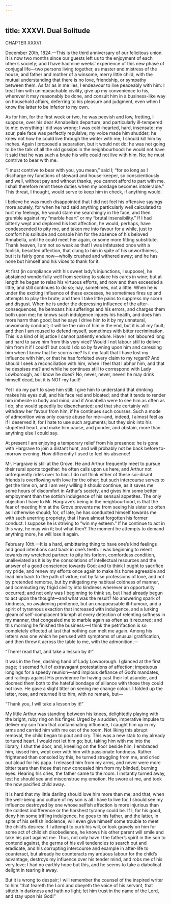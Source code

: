 ```yaml
---
---
---
```

title: XXXVI. Dual Solitude
---

CHAPTER XXXVI

December 20th, 1824.—This is the third anniversary of our felicitous union. It is now two months since our guests left us to the enjoyment of each other’s society; and I have had nine weeks’ experience of this new phase of conjugal life—two persons living together, as master and mistress of the house, and father and mother of a winsome, merry little child, with the mutual understanding that there is no love, friendship, or sympathy between them. As far as in me lies, I endeavour to live peaceably with him: I treat him with unimpeachable civility, give up my convenience to his, wherever it may reasonably be done, and consult him in a business-like way on household affairs, deferring to his pleasure and judgment, even when I know the latter to be inferior to my own.

As for him, for the first week or two, he was peevish and low, fretting, I suppose, over his dear Annabella’s departure, and particularly ill-tempered to me: everything I did was wrong; I was cold-hearted, hard, insensate; my sour, pale face was perfectly repulsive; my voice made him shudder; he knew not how he could live through the winter with me; I should kill him by inches. Again I proposed a separation, but it would not do: he was not going to be the talk of all the old gossips in the neighbourhood: he would not have it said that he was such a brute his wife could not live with him. No; he must contrive to bear with me.

“I must contrive to bear with you, you mean,” said I; “for so long as I discharge my functions of steward and house-keeper, so conscientiously and well, without pay and without thanks, you cannot afford to part with me. I shall therefore remit these duties when my bondage becomes intolerable.” This threat, I thought, would serve to keep him in check, if anything would.

I believe he was much disappointed that I did not feel his offensive sayings more acutely, for when he had said anything particularly well calculated to hurt my feelings, he would stare me searchingly in the face, and then grumble against my “marble heart” or my “brutal insensibility.” If I had bitterly wept and deplored his lost affection, he would, perhaps, have condescended to pity me, and taken me into favour for a while, just to comfort his solitude and console him for the absence of his beloved Annabella, until he could meet her again, or some more fitting substitute. Thank heaven, I am not so weak as that! I was infatuated once with a foolish, besotted affection, that clung to him in spite of his unworthiness, but it is fairly gone now—wholly crushed and withered away; and he has none but himself and his vices to thank for it.

At first (in compliance with his sweet lady’s injunctions, I suppose), he abstained wonderfully well from seeking to solace his cares in wine; but at length he began to relax his virtuous efforts, and now and then exceeded a little, and still continues to do so; nay, sometimes, not a little. When he is under the exciting influence of these excesses, he sometimes fires up and attempts to play the brute; and then I take little pains to suppress my scorn and disgust. When he is under the depressing influence of the after-consequences, he bemoans his sufferings and his errors, and charges them both upon me; he knows such indulgence injures his health, and does him more harm than good; but he says I drive him to it by my unnatural, unwomanly conduct; it will be the ruin of him in the end, but it is all my fault; and then I am roused to defend myself, sometimes with bitter recrimination. This is a kind of injustice I cannot patiently endure. Have I not laboured long and hard to save him from this very vice? Would I not labour still to deliver him from it if I could? but could I do so by fawning upon him and caressing him when I know that he scorns me? Is it my fault that I have lost my influence with him, or that he has forfeited every claim to my regard? And should I seek a reconciliation with him, when I feel that I abhor him, and that he despises me? and while he continues still to correspond with Lady Lowborough, as I know he does? No, never, never, never! he may drink himself dead, but it is NOT my fault!

Yet I do my part to save him still: I give him to understand that drinking makes his eyes dull, and his face red and bloated; and that it tends to render him imbecile in body and mind; and if Annabella were to see him as often as I do, she would speedily be disenchanted; and that she certainly will withdraw her favour from him, if he continues such courses. Such a mode of admonition wins only coarse abuse for me—and, indeed, I almost feel as if I deserved it, for I hate to use such arguments; but they sink into his stupefied heart, and make him pause, and ponder, and abstain, more than anything else I could say.

At present I am enjoying a temporary relief from his presence: he is gone with Hargrave to join a distant hunt, and will probably not be back before to-morrow evening. How differently I used to feel his absence!

Mr. Hargrave is still at the Grove. He and Arthur frequently meet to pursue their rural sports together: he often calls upon us here, and Arthur not unfrequently rides over to him. I do not think either of these soi-disant friends is overflowing with love for the other; but such intercourse serves to get the time on, and I am very willing it should continue, as it saves me some hours of discomfort in Arthur’s society, and gives him some better employment than the sottish indulgence of his sensual appetites. The only objection I have to Mr. Hargrave’s being in the neighbourhood, is that the fear of meeting him at the Grove prevents me from seeing his sister so often as I otherwise should; for, of late, he has conducted himself towards me with such unerring propriety, that I have almost forgotten his former conduct. I suppose he is striving to “win my esteem.” If he continue to act in this way, he may win it; but what then? The moment he attempts to demand anything more, he will lose it again.

February 10th.—It is a hard, embittering thing to have one’s kind feelings and good intentions cast back in one’s teeth. I was beginning to relent towards my wretched partner; to pity his forlorn, comfortless condition, unalleviated as it is by the consolations of intellectual resources and the answer of a good conscience towards God; and to think I ought to sacrifice my pride, and renew my efforts once again to make his home agreeable and lead him back to the path of virtue; not by false professions of love, and not by pretended remorse, but by mitigating my habitual coldness of manner, and commuting my frigid civility into kindness wherever an opportunity occurred; and not only was I beginning to think so, but I had already begun to act upon the thought—and what was the result? No answering spark of kindness, no awakening penitence, but an unappeasable ill-humour, and a spirit of tyrannous exaction that increased with indulgence, and a lurking gleam of self-complacent triumph at every detection of relenting softness in my manner, that congealed me to marble again as often as it recurred; and this morning he finished the business:—I think the petrifaction is so completely effected at last that nothing can melt me again. Among his letters was one which he perused with symptoms of unusual gratification, and then threw it across the table to me, with the admonition,—

“There! read that, and take a lesson by it!”

It was in the free, dashing hand of Lady Lowborough. I glanced at the first page; it seemed full of extravagant protestations of affection; impetuous longings for a speedy reunion—and impious defiance of God’s mandates, and railings against His providence for having cast their lot asunder, and doomed them both to the hateful bondage of alliance with those they could not love. He gave a slight titter on seeing me change colour. I folded up the letter, rose, and returned it to him, with no remark, but—

“Thank you, I will take a lesson by it!”

My little Arthur was standing between his knees, delightedly playing with the bright, ruby ring on his finger. Urged by a sudden, imperative impulse to deliver my son from that contaminating influence, I caught him up in my arms and carried him with me out of the room. Not liking this abrupt removal, the child began to pout and cry. This was a new stab to my already tortured heart. I would not let him go; but, taking him with me into the library, I shut the door, and, kneeling on the floor beside him, I embraced him, kissed him, wept over with him with passionate fondness. Rather frightened than consoled by this, he turned struggling from me, and cried out aloud for his papa. I released him from my arms, and never were more bitter tears than those that now concealed him from my blinded, burning eyes. Hearing his cries, the father came to the room. I instantly turned away, lest he should see and misconstrue my emotion. He swore at me, and took the now pacified child away.

It is hard that my little darling should love him more than me; and that, when the well-being and culture of my son is all I have to live for, I should see my influence destroyed by one whose selfish affection is more injurious than the coldest indifference or the harshest tyranny could be. If I, for his good, deny him some trifling indulgence, he goes to his father, and the latter, in spite of his selfish indolence, will even give himself some trouble to meet the child’s desires: if I attempt to curb his will, or look gravely on him for some act of childish disobedience, he knows his other parent will smile and take his part against me. Thus, not only have I the father’s spirit in the son to contend against, the germs of his evil tendencies to search out and eradicate, and his corrupting intercourse and example in after-life to counteract, but already he counteracts my arduous labour for the child’s advantage, destroys my influence over his tender mind, and robs me of his very love; I had no earthly hope but this, and he seems to take a diabolical delight in tearing it away.

But it is wrong to despair; I will remember the counsel of the inspired writer to him “that feareth the Lord and obeyeth the voice of his servant, that sitteth in darkness and hath no light; let him trust in the name of the Lord, and stay upon his God!”

